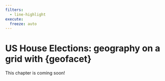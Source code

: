 ```yaml
---
filters:
  - line-highlight
execute: 
  freeze: auto
---
```


# US House Elections: geography on a grid with {geofacet} {#sec-house}

::: {.callout-caution}

This chapter is coming soon!

:::